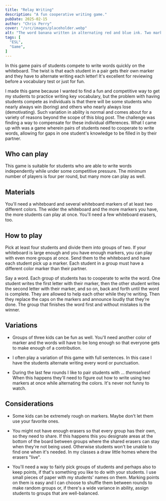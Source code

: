 ```yaml
---
title: "Relay Writing"
description: "A fun cooperative writing game."
pubDate: 2025-02-15
author: "Chris Perry"
cover: "/src/images/placeholder.webp"
alt: "The word banana written in alternating red and blue ink. Two markers, red and blue, are below the word."
tags: [
  "ESL",
  "Game",
]
---
```


In this game pairs of students compete to write words quickly on the whiteboard. The twist is that each student in a pair gets their own marker and they have to alternate writing each letter! It's excellent for reviewing before a vocabulary test or just for fun.

I made this game because I wanted to find a fun and competitive way to get my students to practice writing key vocabulary, but the problem with having students compete as individuals is that there will be some students who nearly always win (boring) and others who nearly always lose (demotivating). Such variation in ability is normal and comes about for a variety of reasons beyond the scope of this blog post. The challenge was finding a way to compensate for these individual differences. What I came up with was a game wherein pairs of students need to cooperate to write words, allowing for gaps in one student's knowledge to be filled in by their partner.


## Who can play

This game is suitable for students who are able to write words independently while under some competitive pressure. The minimum number of players is four per round, but many more can play as well.

## Materials

You'll need a whiteboard and several whiteboard markers of at least two different colors. The wider the whiteboard and the more markers you have, the more students can play at once. You'll need a few whiteboard erasers, too.

## How to play

Pick at least four students and divide them into groups of two. If your whiteboard is large enough and you have enough markers, you can play with even more groups at once. Send them to the whiteboard and have each student pick up a marker. Each student in a group must have a different color marker than their partner.

Say a word. Each group of students has to cooperate to write the word. One student writes the first letter with their marker, then the other student writes the second letter with their marker, and so on, back and forth until the word is complete. They are allowed to help each other while they're writing. Then they replace the caps on the markers and announce loudly that they're done. The group that finishes the word first and without mistakes is the winner.

## Variations

* Groups of three kids can be fun as well. You'll need another color of marker and the words will have to be long enough so that everyone gets to make enough of a contribution.

* I often play a variation of this game with full sentences. In this case I have the students alternate writing every word or punctuation.

* During the last few rounds I like to pair students with ... *themselves*! When this happens they'll need to figure out how to write using two markers at once while alternating the colors. It's never not funny to watch.

## Considerations

* Some kids can be extremely rough on markers. Maybe don't let them use your favorite ones.

* You might not have enough erasers so that every group has their own, so they need to share. If this happens this you designate areas at the bottom of the board between groups where the shared erasers can stay when they're not being used. Otherwise students won't be unable to find one when it's needed. In my classes a draw little homes where the erasers "live".

* You'll need a way to fairly pick groups of students and perhaps also to keep points, if that's something you like to do with your students. I use small pieces of paper with my students' names on them. Marking points on them is easy and I can choose to shuffle them between rounds to make random groups or, if there's a wide variance in ability, assign students to groups that are well-balanced.